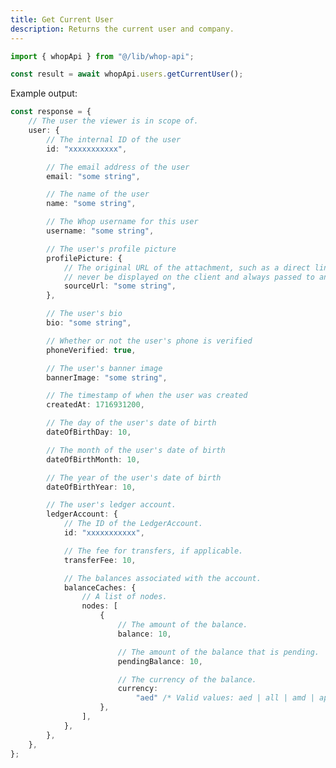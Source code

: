 ```yaml
---
title: Get Current User
description: Returns the current user and company.
---
```


```typescript
import { whopApi } from "@/lib/whop-api";

const result = await whopApi.users.getCurrentUser();

```

Example output:

```typescript
const response = {
	// The user the viewer is in scope of.
	user: {
		// The internal ID of the user
		id: "xxxxxxxxxxx",

		// The email address of the user
		email: "some string",

		// The name of the user
		name: "some string",

		// The Whop username for this user
		username: "some string",

		// The user's profile picture
		profilePicture: {
			// The original URL of the attachment, such as a direct link to S3. This should
			// never be displayed on the client and always passed to an Imgproxy transformer.
			sourceUrl: "some string",
		},

		// The user's bio
		bio: "some string",

		// Whether or not the user's phone is verified
		phoneVerified: true,

		// The user's banner image
		bannerImage: "some string",

		// The timestamp of when the user was created
		createdAt: 1716931200,

		// The day of the user's date of birth
		dateOfBirthDay: 10,

		// The month of the user's date of birth
		dateOfBirthMonth: 10,

		// The year of the user's date of birth
		dateOfBirthYear: 10,

		// The user's ledger account.
		ledgerAccount: {
			// The ID of the LedgerAccount.
			id: "xxxxxxxxxxx",

			// The fee for transfers, if applicable.
			transferFee: 10,

			// The balances associated with the account.
			balanceCaches: {
				// A list of nodes.
				nodes: [
					{
						// The amount of the balance.
						balance: 10,

						// The amount of the balance that is pending.
						pendingBalance: 10,

						// The currency of the balance.
						currency:
							"aed" /* Valid values: aed | all | amd | ape | ars | aud | bam | bgn | bhd | bob | brl | bsd | cad | chf | clp | cop | crc | czk | dkk | dop | dzd | egp | etb | eth | eur | gbp | ghs | gmd | gtq | gyd | hkd | huf | idr | ils | inr | jmd | jod | jpy | kes | khr | krw | kwd | lkr | mad | mdl | mga | mkd | mnt | mop | mur | mxn | myr | nad | ngn | nok | nzd | omr | pen | php | pkr | pln | pyg | qar | ron | rsd | rub | rwf | sar | sek | sgd | thb | tnd | try | ttd | twd | tzs | usd | uyu | uzs | vnd | xcd | xof | zar */,
					},
				],
			},
		},
	},
};

```
